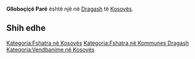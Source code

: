 {{Fshat në 
 | Emri                = Glloboçiçë Parë
 | EmriAlt                = 
 | NAME_SHORT_FORM=      
 | NAME_GENERIC=      
 | NAME_SORT_NAME_RO=      GLLOBOCICEPARE
 | FULL_NAME_RO = Glloboçiçë Parë
 | FULL_NAME_ND_RO=Gllobocice Pare
 | SORT_NAME_RG=GLLOBOCICEPARE
 | FULL_NAME_RG=Glloboçiçë Parë
 | FULL_NAME_ND_RG=Gllobocice Pare
 | SRP_NAME_SHORT_FORM=      
 | SRP_NAME_GENERIC=      
 | SRP_NAME_SORT_NAME_RO=      
 | SRP_FULL_NAME_RO = 
 | SRP_FULL_NAME_ND_RO=
 | SRP_SORT_NAME_RG=
 | SRP_FULL_NAME_RG=
 | SRP_FULL_NAME_ND_RG=
 | Emri (Rasa dhanore) = 
 | Figura              = 
 | Shteti              = Kosovo
 | Komuna              = Dragash
 | Kodi postar         = 
 | Sipërfaqja          = 

 | Popullsia           = 

 | Regj. i popullsisë  = 
 | Dend. e popullsisë  = 
 | Faqja zyrtare       = 
 <!--- Koordinatat ----> 
 | Gjerësia            = 42.004722
 | Gjatësia            = 20.626944
 | Lartësia            = 
}}
'''Glloboçiçë Parë''' është një [[]] në [[Dragash]] të [[Kosovës]].

<!-- == Gjeografia == -->
<!-- == Historia == -->
<!-- == Demografia == -->
== Shih edhe ==
{{Komuna Dragash}}
{{Kosovo-Administrata-Cung}}

[[Kategoria:Fshatra në Kosovës]]
[[Kategoria:Fshatra në Kommunes Dragash]]
[[Kategoria:Vendbanime në Kosovës]]